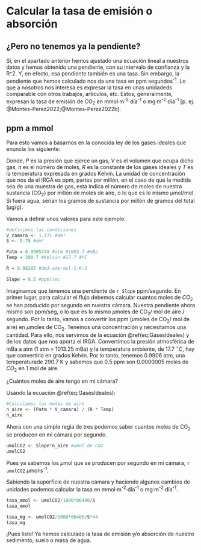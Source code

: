 # Calcular la tasa de emisión o absorción

## ¿Pero no tenemos ya la pendiente?

Sí, en el apartado anterior hemos ajustado una ecuación lineal a nuestros datos y hemos obtenido una pendiente, con su intervalo de confianza y la R^2. Y, en efecto, esa pendiente también es una tasa. Sin embargo, la pendiente que hemos calculado nos da una tasa en ppm·segundos^-1^. Lo que a nosotros nos interesa es expresar la tasa en unas unidadeds comparable con otros trabajos, artículos, etc. Estos, generalmente, expresan la tasa de emisión de CO~2~ en mmol·m^-2^·día^-1^ o mg·m^-2^·día^-1^ [p. ej. @Montes-Perez2022;@Montes-Perez2022b].

## ppm a mmol

Para esto vamos a basarnos en la conocida ley de los gases ideales que enuncia los siguiente:

\begin{equation}
PV = nRT (\#eq:GasesIdeales)
\end{equation}

Donde, *P* es la presión que ejerce un gas, *V* es el volumen que ocupa dicho gas, *n* es el número de moles, *R* es la constante de los gases ideales y *T* es la temperatura expresada en grados Kelvin.
La unidad de concentración que nos da el IRGA es ppm, partes por millón, en el caso de que la medida sea de una muestra de gas, esta indica el número de moles de nuestra sustancia (CO~2~) por millón de moles de aire, o lo que es lo mismo μmol/mol. Si fuera agua,
serı́an los gramos de sustancia por millón de gramos del total (μg/g).

Vamos a definir unos valores para este ejemplo.
```r
#definimos las condiciones
V_camara <- 1.171 #dm³
S <- 0.78 #dm²

Patm = 0.9905749 #atm #1003.7 #mBa
Temp = 290.7 #Kelvin #17.7 #ºC

R = 0.08205 #dm3·atm·mol-1·K-1

Slope = 0.5 #ppm/sec
```
Imaginamos que tenemos una pendiente de `r Slope` ppm/segundo. En primer lugar, para calcular el flujo debemos calcular cuantos moles de $CO_2$ se han producido por segundo en nuestra cámara. Nuestra pendiente ahora mismo son ppm/seg, o lo que es lo mismo $\mu$moles de CO~2~/ mol de aire / segundo. Por lo tanto, vamos a convertir los ppm ($\mu$moles de CO~2~/ mol de aire) en $\mu$moles de CO~2~. Tenemos una concentración y necesitamos una cantidad. Para ello, nos servimos de la ecuación \@ref(eq:GasesIdeales) y de los datos que nos aporta el IRGA. Convertimos la presión atmosférica de mBa a atm (1 atm = 1013.25 mBa) y la temperatura ambiente, de 17.7 $^{\circ} C$, hay que convertirla en grados Kelvin. Por lo tanto, tenemos 0.9906 atm, una temperaturade 290.7 K y sabemos que 0.5 ppm son 0.0000005 moles de $CO_2$ en 1 mol de aire. 


¿Cuántos moles de aire tengo en mi cámara?

Usando la ecuación \@ref(eq:GasesIdeales):

\begin{equation}
n_{aire} = \frac{1.019 ~atm \cdot 1.171 ~dm^{3}}{0.08205 ~ dm^3 \cdot atm \cdot mol^{-1} \cdot K^{-1}  \cdot 290.7 ~K} (\#eq:Molaire)
\end{equation}

```r
#Calculamos los moles de aire
n_aire <- (Patm * V_camara) / (R * Temp)
n_aire
```

Ahora con una simple regla de tres podemos saber cuantos moles de CO~2~ se producen en mi cámara por segundo. 

\begin{equation}
\frac{0.5 ~\mu mol~ CO_2}{1 ~mol~de~aire} = \frac{x ~\mu mol~ CO_2}{`r round(n_aire,3)` ~mol~de~aire} (\#eq:umolCO2)
\end{equation}

```r
umolCO2 <- Slope*n_aire #umol de CO2
umolCO2
```

Pues ya sabemos los $\mu$mol que se producen por segundo en mi cámara, `r umolCO2` $\mu$mol·s^-1^. 

Sabiendo la superficie de nuestra cámara y haciendo algunos cambios de unidades podemos calcular la tasa en mmol·m^-2^·día^-1^ o mg·m^-2^·día^-1^.

```r
tasa_mmol <- umolCO2/1000*86400/S
tasa_mmol
```

```r
tasa_mg <- umolCO2/1000*86400/S*44
tasa_mg
```

¡Pues listo! Ya hemos calculado la tasa de emisión y/o absorción de nuestro sedimento, suelo o masa de agua.